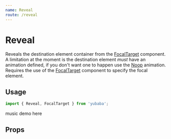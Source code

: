 ```yaml
---
name: Reveal
route: /reveal
---
```



# Reveal

Reveals the destination element container from the [FocalTarget](/focal-target) component.
A limitation at the moment is the destination element _must_ have an animation defined,
if you don't want one to happen use the [Noop](/noop) animation.
Requires the use of the [FocalTarget](/focal-target) component to specify the focal element.

## Usage

```js
import { Reveal, FocalTarget } from 'yubaba';
```

<Playground>music demo here</Playground>

## Props

<PropsTable of={Reveal} />
